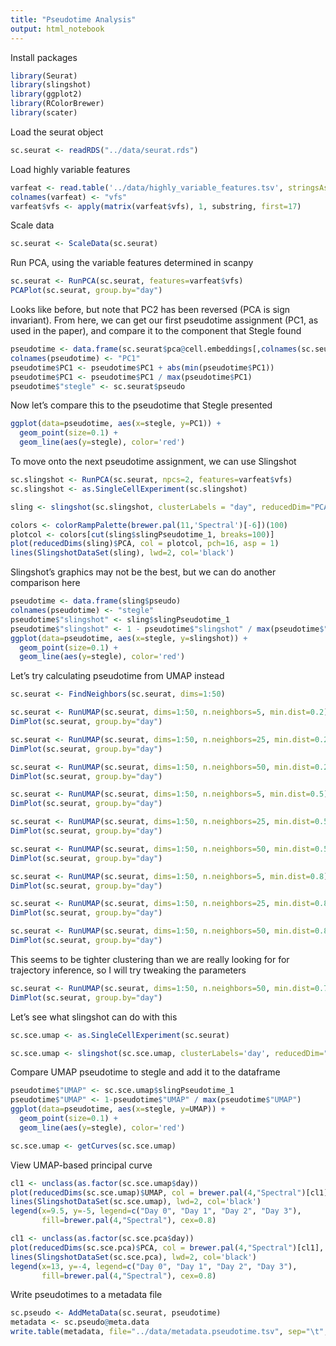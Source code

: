 ```yaml
---
title: "Pseudotime Analysis"
output: html_notebook
---
```


Install packages

```r
library(Seurat)
library(slingshot)
library(ggplot2)
library(RColorBrewer)
library(scater)
```

Load the seurat object
```r
sc.seurat <- readRDS("../data/seurat.rds")
```

Load highly variable features
```r
varfeat <- read.table('../data/highly_variable_features.tsv', stringsAsFactors=F)
colnames(varfeat) <- "vfs"
varfeat$vfs <- apply(matrix(varfeat$vfs), 1, substring, first=17)
```

Scale data
```r
sc.seurat <- ScaleData(sc.seurat)
```

Run PCA, using the variable features determined in scanpy
```r
sc.seurat <- RunPCA(sc.seurat, features=varfeat$vfs)
PCAPlot(sc.seurat, group.by="day")
```
Looks like before, but note that PC2 has been reversed (PCA is sign invariant).  From here, we can get our first pseudotime assignment (PC1, as used in the paper), and compare it to the component that Stegle found
```r
pseudotime <- data.frame(sc.seurat$pca@cell.embeddings[,colnames(sc.seurat$pca@cell.embeddings)=="PC_1"])
colnames(pseudotime) <- "PC1"
pseudotime$PC1 <- pseudotime$PC1 + abs(min(pseudotime$PC1))
pseudotime$PC1 <- pseudotime$PC1 / max(pseudotime$PC1)
pseudotime$"stegle" <- sc.seurat$pseudo
```

Now let's compare this to the pseudotime that Stegle presented
```r
ggplot(data=pseudotime, aes(x=stegle, y=PC1)) +
  geom_point(size=0.1) +
  geom_line(aes(y=stegle), color='red')
```

To move onto the next pseudotime assignment, we can use Slingshot
```r
sc.slingshot <- RunPCA(sc.seurat, npcs=2, features=varfeat$vfs)
sc.slingshot <- as.SingleCellExperiment(sc.slingshot)
```

```r
sling <- slingshot(sc.slingshot, clusterLabels = "day", reducedDim="PCA")
```

```r
colors <- colorRampPalette(brewer.pal(11,'Spectral')[-6])(100)
plotcol <- colors[cut(sling$slingPseudotime_1, breaks=100)]
plot(reducedDims(sling)$PCA, col = plotcol, pch=16, asp = 1)
lines(SlingshotDataSet(sling), lwd=2, col='black')
```

Slingshot's graphics may not be the best, but we can do another comparison here
```r
pseudotime <- data.frame(sling$pseudo)
colnames(pseudotime) <- "stegle"
pseudotime$"slingshot" <- sling$slingPseudotime_1
pseudotime$"slingshot" <- 1 - pseudotime$"slingshot" / max(pseudotime$"slingshot")
ggplot(data=pseudotime, aes(x=stegle, y=slingshot)) +
  geom_point(size=0.1) +
  geom_line(aes(y=stegle), color='red')
```

Let's try calculating pseudotime from UMAP instead
```r
sc.seurat <- FindNeighbors(sc.seurat, dims=1:50)

sc.seurat <- RunUMAP(sc.seurat, dims=1:50, n.neighbors=5, min.dist=0.2)
DimPlot(sc.seurat, group.by="day")

sc.seurat <- RunUMAP(sc.seurat, dims=1:50, n.neighbors=25, min.dist=0.2)
DimPlot(sc.seurat, group.by="day")

sc.seurat <- RunUMAP(sc.seurat, dims=1:50, n.neighbors=50, min.dist=0.2)
DimPlot(sc.seurat, group.by="day")

sc.seurat <- RunUMAP(sc.seurat, dims=1:50, n.neighbors=5, min.dist=0.5)
DimPlot(sc.seurat, group.by="day")

sc.seurat <- RunUMAP(sc.seurat, dims=1:50, n.neighbors=25, min.dist=0.5)
DimPlot(sc.seurat, group.by="day")

sc.seurat <- RunUMAP(sc.seurat, dims=1:50, n.neighbors=50, min.dist=0.5)
DimPlot(sc.seurat, group.by="day")

sc.seurat <- RunUMAP(sc.seurat, dims=1:50, n.neighbors=5, min.dist=0.8)
DimPlot(sc.seurat, group.by="day")

sc.seurat <- RunUMAP(sc.seurat, dims=1:50, n.neighbors=25, min.dist=0.8)
DimPlot(sc.seurat, group.by="day")

sc.seurat <- RunUMAP(sc.seurat, dims=1:50, n.neighbors=50, min.dist=0.8)
DimPlot(sc.seurat, group.by="day")
```

This seems to be tighter clustering than we are really looking for for trajectory inference, so I will try tweaking the parameters
```r
sc.seurat <- RunUMAP(sc.seurat, dims=1:50, n.neighbors=50, min.dist=0.75)
DimPlot(sc.seurat, group.by="day")
```

Let's see what slingshot can do with this
```r
sc.sce.umap <- as.SingleCellExperiment(sc.seurat)
```

```r
sc.sce.umap <- slingshot(sc.sce.umap, clusterLabels='day', reducedDim="UMAP")
```
Compare UMAP pseudotime to stegle and add it to the dataframe
```r
pseudotime$"UMAP" <- sc.sce.umap$slingPseudotime_1
pseudotime$"UMAP" <- 1-pseudotime$"UMAP" / max(pseudotime$"UMAP")
ggplot(data=pseudotime, aes(x=stegle, y=UMAP)) +
  geom_point(size=0.1) +
  geom_line(aes(y=stegle), color='red')
```

```r
sc.sce.umap <- getCurves(sc.sce.umap)
```

View UMAP-based principal curve
```r
cl1 <- unclass(as.factor(sc.sce.umap$day))
plot(reducedDims(sc.sce.umap)$UMAP, col = brewer.pal(4,"Spectral")[cl1], pch=16, cex=0.3, xlim=c(-12,12))
lines(SlingshotDataSet(sc.sce.umap), lwd=2, col='black')
legend(x=9.5, y=-5, legend=c("Day 0", "Day 1", "Day 2", "Day 3"),
       fill=brewer.pal(4,"Spectral"), cex=0.8)
```
```r
cl1 <- unclass(as.factor(sc.sce.pca$day))
plot(reducedDims(sc.sce.pca)$PCA, col = brewer.pal(4,"Spectral")[cl1], pch=16, cex=0.3, xlim=c(-12,18))
lines(SlingshotDataSet(sc.sce.pca), lwd=2, col='black')
legend(x=13, y=-4, legend=c("Day 0", "Day 1", "Day 2", "Day 3"),
       fill=brewer.pal(4,"Spectral"), cex=0.8)
```

Write pseudotimes to a metadata file
```r
sc.pseudo <- AddMetaData(sc.seurat, pseudotime)
metadata <- sc.pseudo@meta.data
write.table(metadata, file="../data/metadata.pseudotime.tsv", sep="\t", quote=F)
```
